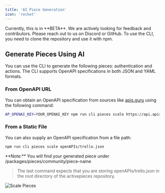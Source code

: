 ```yaml
---
title: 'AI Piece Generation'  
icon: 'rocket'  
---
```


<Tip>
Currently, this is in **BETA**. We are actively looking for feedback and contributors. Please reach out to us on Discord or GitHub.
</Tip>

<Info>  
To use the CLI, you need to clone the repository and use it with npm.  
</Info>  

## Generate Pieces Using AI

You can use the CLI to generate the following pieces: authentication and actions. The CLI supports OpenAPI specifications in both JSON and YAML formats.

### From OpenAPI URL

You can obtain an OpenAPI specification from sources like [apis.guru](https://apis.guru/?q=slack) using the following command:

```bash
AP_OPENAI_KEY=YOUR_OPENAI_KEY npm run cli pieces scale https://api.apis.guru/v2/specs/slack.com/1.7.0/openapi.json
```

### From a Static File

You can also supply an OpenAPI specification from a file path:

```bash
npm run cli pieces scale openAPIs/trello.json
```

<Tip>  
**Note:** You will find your generated piece under /packages/pieces/community/piece-name  
</Tip>  

> The last command expects that you are storing openAPIs/trello.json in the root directory of the activepieces repository.

![Scale Pieces](/resources/scale-pieces-cli.gif)